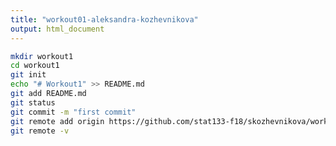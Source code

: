 ```yaml
---
title: "workout01-aleksandra-kozhevnikova"
output: html_document
---
```


```bash

mkdir workout1
cd workout1
git init
echo "# Workout1" >> README.md
git add README.md
git status
git commit -m "first commit"
git remote add origin https://github.com/stat133-f18/skozhevnikova/workout1.git
git remote -v

```

















